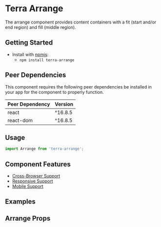


<Badge />

# Terra Arrange

The arrange component provides content containers with a fit (start and/or end region) and fill (middle region).

## Getting Started

- Install with [npmjs](https://www.npmjs.com):
  - `npm install terra-arrange`

<!-- AUTO-GENERATED-CONTENT:START Peer Dependencies -->
## Peer Dependencies

This component requires the following peer dependencies be installed in your app for the component to properly function.

| Peer Dependency | Version |
|-|-|
| react | ^16.8.5 |
| react-dom | ^16.8.5 |



<!-- AUTO-GENERATED-CONTENT:END -->

## Usage

```jsx
import Arrange from 'terra-arrange';
```

## Component Features
* [Cross-Browser Support](https://engineering.cerner.com/terra-ui/contributing/terra-ui/component-standards#cross-browser-support)
* [Responsive Support](https://engineering.cerner.com/terra-ui/contributing/terra-ui/component-standards#responsive-support)
* [Mobile Support](https://engineering.cerner.com/terra-ui/contributing/terra-ui/component-standards#mobile-support)

## Examples
<ArrangeAlignFitStart title="Align Individual Containers - FitStart" />
<ArrangeAlignFill title="Align Individual Containers - Fill" />
<ArrangeAlignFitEnd title="Align Individual Containers - FitEnd" />
<ArrangeAlignAllContainers title="Align All Containers" />

## Arrange Props
<ArrangePropsTable />
